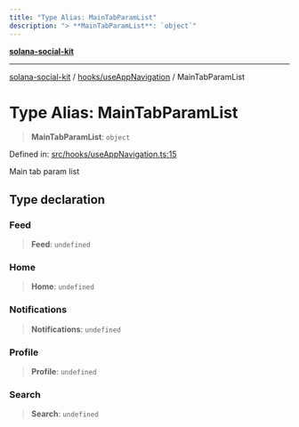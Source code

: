 ```yaml
---
title: "Type Alias: MainTabParamList"
description: "> **MainTabParamList**: `object`"
---
```


[**solana-social-kit**](../../../README.mdx)

***

[solana-social-kit](../../../README.mdx) / [hooks/useAppNavigation](../README.mdx) / MainTabParamList

# Type Alias: MainTabParamList

> **MainTabParamList**: `object`

Defined in: [src/hooks/useAppNavigation.ts:15](https://github.com/SendArcade/solana-app-kit/blob/bd4b3556b8f469c27ebb06f4df65b3a36b43ba3b/src/hooks/useAppNavigation.ts#L15)

Main tab param list

## Type declaration

### Feed

> **Feed**: `undefined`

### Home

> **Home**: `undefined`

### Notifications

> **Notifications**: `undefined`

### Profile

> **Profile**: `undefined`

### Search

> **Search**: `undefined`
